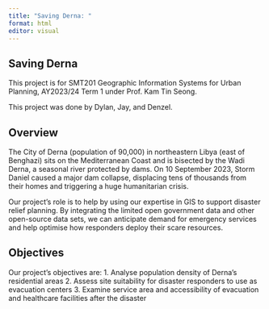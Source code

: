 ```yaml
---
title: "Saving Derna: "
format: html
editor: visual
---
```


## Saving Derna

This project is for SMT201 Geographic Information Systems for Urban Planning, AY2023/24 Term 1 under Prof. Kam Tin Seong.

This project was done by Dylan, Jay, and Denzel.

## Overview

The City of Derna (population of 90,000) in northeastern Libya (east of Benghazi) sits on the Mediterranean Coast and is bisected by the Wadi Derna, a seasonal river protected by dams. On 10 September 2023, Storm Daniel caused a major dam collapse, displacing tens of thousands from their homes and triggering a huge humanitarian crisis.  

Our project's role is to help by using our expertise in GIS to support disaster relief planning. By integrating the limited open government data and other open-source data sets, we can anticipate demand for emergency services and help optimise how responders deploy their scare resources.

## Objectives

Our project's objectives are:
1. Analyse population density of Derna’s residential areas
2. Assess site suitability for disaster responders to use as evacuation centers
3. Examine service area and accessibility of evacuation and healthcare facilities after the disaster



